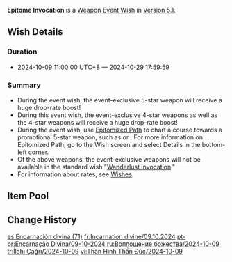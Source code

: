 {{Wish
|name              = Epitome Invocation 2024-10-09
|image             = Epitome Invocation 2024-10-09.png
|type              = Weapon Event
|duration          = event
|time_start        = 2024-10-09 11:00:00
|time_start_offset = GMT+8
|time_end          = 2024-10-29 17:59:59
|link              = https://genshin.hoyoverse.com/en/news/detail/126240
|preceding         = Epitome Invocation/2024-09-17
|alongside         = Forgefire's Blessing/2024-10-09
|alongside2        = Of Silken Clouds Woven/2024-10-09
|succeeding        = Epitome Invocation/2024-10-29
}}
'''Epitome Invocation''' is a [[Weapon Event Wish]] in [[Version 5.1]].

==Wish Details==
===Duration===
* 2024-10-09 11:00:00 UTC+8 &mdash; 2024-10-29 17:59:59

===Summary===
* During the event wish, the event-exclusive 5-star weapon {{Wish Item|Peak Patrol Song;Uraku Misugiri}} will receive a huge drop-rate boost!
* During this event wish, the event-exclusive 4-star weapons {{Wish Item|Sturdy Bone;Mountain-Bracing Bolt}} as well as the 4-star weapons {{Wish Item|Sacrificial Greatsword;Favonius Codex;Rust}} will receive a huge drop-rate boost!
* During the event wish, use [[Epitomized Path]] to chart a course towards a promotional 5-star weapon, such as {{Wish Item|Peak Patrol Song}} or {{Wish Item|Uraku Misugiri}}. For more information on Epitomized Path, go to the Wish screen and select Details in the bottom-left corner.
* Of the above weapons, the event-exclusive weapons will not be available in the standard wish "[[Wanderlust Invocation]]."
* For information about rates, see [[Wish]]es.

==Item Pool==
{{Wish Pool
|weapon_5_F    = Peak Patrol Song; Uraku Misugiri
|weapon_4_F    = Sturdy Bone; Mountain-Bracing Bolt; Sacrificial Greatsword; Favonius Codex; Rust
|character_4   = Barbara; Beidou; Bennett; Candace; Charlotte; Chevreuse; Chongyun; Collei; Diona; Dori; Faruzan; Fischl; Freminet; Gaming; Gorou; Kachina; Kaveh; Kirara; Kujou Sara; Kuki Shinobu; Layla; Lynette; Mika; Ningguang; Noelle; Razor; Rosaria; Sayu; Sethos; Shikanoin Heizou; Sucrose; Thoma; Xiangling; Xingqiu; Xinyan; Yanfei; Yaoyao; Yun Jin
|weapon_5      = Amos' Bow; Aquila Favonia; Lost Prayer to the Sacred Winds; Primordial Jade Winged-Spear; Skyward Atlas; Skyward Blade; Skyward Harp; Skyward Pride; Skyward Spine; Wolf's Gravestone
|weapon_4      = Dragon's Bane; Eye of Perception; Favonius Greatsword; Favonius Lance; Favonius Sword; Favonius Warbow; Lion's Roar; Rainslasher; Sacrificial Bow; Sacrificial Fragments; Sacrificial Sword; The Bell; The Flute; The Stringless; The Widsith
|weapon_3      = Black Tassel; Bloodtainted Greatsword; Cool Steel; Debate Club; Emerald Orb; Ferrous Shadow; Harbinger of Dawn; Magic Guide; Raven Bow; Sharpshooter's Oath; Skyrider Sword; Slingshot; Thrilling Tales of Dragon Slayers
}}

==Change History==
{{Change History|5.1}}

[[es:Encarnación divina (71)]]
[[fr:Incarnation divine/09.10.2024]]
[[pt-br:Encarnação Divina/09-10-2024]]
[[ru:Воплощение божества/2024-10-09]]
[[tr:İlahi Çağrı/2024-10-09]]
[[vi:Thân Hình Thần Đúc/2024-10-09]]